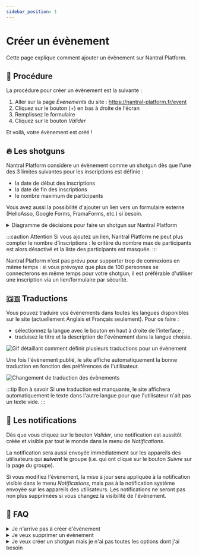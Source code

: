 ```yaml
---
sidebar_position: 1
---
```


# Créer un évènement

Cette page explique comment ajouter un évènement sur Nantral Platform.

## 📝 Procédure

La procédure pour créer un évènement est la suivante :

1. Aller sur la page _Évènements_ du site : https://nantral-platform.fr/event
2. Cliquez sur le bouton (+) en bas à droite de l'écran
3. Remplissez le formulaire
4. Cliquez sur le bouton _Valider_

Et voilà, votre évènement est créé !

## 🔥 Les shotguns

Nantral Platform considère un évènement comme un shotgun dès que l'une des 3
limites suivantes pour les inscriptions est définie :

- la date de début des inscriptions
- la date de fin des inscriptions
- le nombre maximum de participants

Vous avez aussi la possibilité d'ajouter un lien vers un formulaire externe
(HelloAsso, Google Forms, FramaForms, etc.) si besoin.

<details>
<summary>Diagramme de décisions pour faire un shotgun sur Nantral Platform</summary>

![Schéma des différents cas d'utilisation pour les shotguns](./shotgun_schema.png)

</details>

:::caution Attention
Si vous ajoutez un lien, Nantral Platform ne peut plus compter le
nombre d'inscriptions : le critère du nombre max de participants est alors
désactivé et la liste des participants est masquée.
:::

Nantral Platform n'est pas prévu pour supporter trop de connexions en même
temps : si vous prévoyez que plus de 100 personnes se connecterons en même
temps pour votre shotgun, il est préférable d'utiliser une inscription via
un lien/formulaire par sécurité.

## 🇬🇧 Traductions

Vous pouvez traduire vos évènements dans toutes les langues disponibles sur le
site (actuellement Anglais et Français seulement). Pour ce faire :

- sélectionnez la langue avec le bouton en haut à droite de l'interface ;
- traduisez le titre et la description de l'évènement dans la langue choisie.

![Gif détaillant comment définir plusieurs traductions pour un évènement](./definition_trad.gif)

Une fois l'évènement publié, le site affiche automatiquement la bonne traduction
en fonction des préférences de l'utilisateur.

![Changement de traduction des évènements](./change_trad.gif)

:::tip Bon à savoir
Si une traduction est manquante, le site affichera automatiquement le texte
dans l'autre langue pour que l'utilisateur n'ait pas un texte vide.
:::

## 🔔 Les notifications

Dès que vous cliquez sur le bouton _Valider_, une notification est aussitôt
créée et visible par tout le monde dans le menu de _Notifications_.

La notification sera aussi envoyée immédiatement sur les appareils
des utilisateurs qui **_suivent_** le groupe (i.e. qui ont cliqué
sur le bouton _Suivre_ sur la page du groupe).

Si vous modifiez l'évènement, la mise à jour sera appliquée à la notification
visible dans le menu _Notifications_, mais pas à la notification système envoyée
sur les appareils des utilisateurs. Les notifications ne seront pas non plus
supprimées si vous changez la visibilité de l'évènement.

## 🛟 FAQ

<details>
<summary>Je n'arrive pas à créer d'évènement</summary>

Vérifiez les points suivants pour pouvoir créer un évènement :

- vous devez être admin du groupe organisateur (pour devenir admin, allez sur
  la page du groupe puis cliquez sur le bouton _"Devenir admin"_ en bas de la
  page)
- l'évènement doit avoir une date de début et une date de fin

</details>

<details>
<summary>Je veux supprimer un évènement</summary>

Malheureusement, l'interface pour supprimer un évènement n'est pas encore
disponible. Il vous reste deux solutions :

- Contactez un admin : il pourra le faire pour vous.
- Connectez-vous à l'API, en remplaçant `/event/<id>` dans l'url de la
  page de votre event par `/api/event/event/<id>`. Vous pourrez alors
  supprimer l'event avec le bouton _DELETE_.

</details>

<details>
<summary>Je veux créer un shotgun mais je n'ai pas toutes les options dont j'ai besoin</summary>

Si vous avez besoin d'options supplémentaires pour votre shotgun, vous pouvez
utiliser un formulaire externe (HelloAsso, Google Forms, FramaForms, etc.) et
ajouter le lien dans la description de l'évènement.

Si vous pensez que cette option pourrait être ajoutée au site et serait utile à
d'autres events, n'hésitez pas à
[ouvrir un ticket](https://nantral-platform.fr/suggestions/) pour suggérer
l'idée !

</details>
